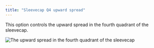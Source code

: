 ```yaml
---
title: "Sleevecap Q4 upward spread"
---
```



This option controls the upward spread in the fourth quadrant of the sleevecap.

![The upward spread in the fourth quadrant of the sleevecap](./sleevecapq4spread1.svg)

<Aboutsleevecap />

